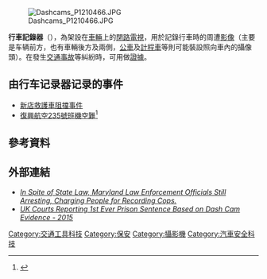 {{expand|time=2017-01-15T23:23:09+00:00}}
{{refimprove|time=2017-01-15T23:23:09+00:00}}
{{NoteTA
|1=zh-cn:行车记录仪;zh-hk:行車記錄器;zh-tw:行車記錄器;
}}
{{not|事故资料记录器}}
[[File:Dashcams_P1210466.JPG|thumb]]

'''行車記錄器'''（{{lang-en|Dashcam}}），為架設在[[車輛|車輛]]上的[[閉路電視|閉路電視]]，用於記錄行車時的周遭[[影像|影像]]（主要是车辆前方，也有車輛後方及兩側，[[公車|公車]]及[[計程車|計程車]]等則可能裝設照向車內的攝像頭）。在發生[[交通事故|交通事故]]等糾紛時，可用做[[證據|證據]]。

==由行车记录器记录的事件==
*[[新店救護車阻擋事件|新店救護車阻擋事件]]
*[[復興航空235號班機空難|復興航空235號班機空難]]<ref>{{Cite news|url=http://3c.ltn.com.tw/m/news/16388|title=目擊復興空難 行車紀錄器在美國掀起新話題 - 自由電子報3C科技|last=自由時報|accessdate=2018-06-04}}</ref>

==參考資料==
<references />

==外部連結==
{{Commons category|Automobile cameras}}
{{Wiktionary}}
*[http://reason.com/blog/2010/05/29/maryland-cops-say-its-illegal ''In Spite of State Law, Maryland Law Enforcement Officials Still Arresting, Charging People for Recording Cops.''] {{Wayback|url=http://reason.com/blog/2010/05/29/maryland-cops-say-its-illegal |date=20190411024201 }}
*[http://drivingwithcare.webnode.com/news/my-personal-camera-in-use-right-now/ ''UK Courts Reporting 1st Ever Prison Sentence Based on Dash Cam Evidence - 2015''] {{Wayback|url=http://drivingwithcare.webnode.com/news/my-personal-camera-in-use-right-now/ |date=20210225032339 }}

{{零件與附件}}

[[Category:交通工具科技|Category:交通工具科技]]
[[Category:保安|Category:保安]]
[[Category:攝影機|Category:攝影機]]
[[Category:汽車安全科技|Category:汽車安全科技]]